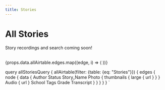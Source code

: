 ```yaml
---
title: Stories
---
```



<Layout>

# All Stories

Story recordings and search coming soon!

<br/>

<Gallery n={3}>
{props.data.allAirtable.edges.map((edge, i) => (
	<StoryCard
		photoUrl={edge.node.data.Photo[0].thumbnails.large.url}
		title={edge.node.data.Story_Name}
		author={edge.node.data.Author}
		audio={edge.node.data.Audio ? (edge.node.data.Audio[0].url) : ''}
	/>
))}
</Gallery>
</Layout>

query allStoriesQuery {
    allAirtable(filter: {table: {eq: "Stories"}}) {
        edges {
        node {
            data {
                Author
                Status
                Story_Name
                Photo {
                    thumbnails {
                    large {
                        url
                    }
                    }
                }
                Audio {
                    url
                }
                School
                Tags
                Grade
                Transcript
                }
            }
        }
    }
}
`
